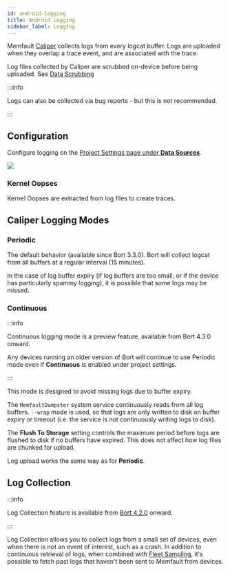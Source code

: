 ```yaml
---
id: android-logging
title: Android Logging
sidebar_label: Logging
---
```


Memfault [Caliper](android-bort#memfault-caliper) collects logs from every
logcat buffer. Logs are uploaded when they overlap a trace event, and are
associated with the trace.

Log files collected by Caliper are scrubbed on-device before being uploaded. See
[Data Scrubbing](android-data-scrubbing)

:::info

Logs can also be collected via bug reports - but this is not recommended.

:::

## Configuration

Configure logging on the
[Project Settings page under **Data Sources**](https://app.memfault.com/organizations/-/projects/-/settings/data-sources).

![](/img/docs/android/android-logging-config.png)

### Kernel Oopses

Kernel Oopses are extracted from log files to create traces.

## Caliper Logging Modes

### Periodic

The default behavior (available since Bort 3.3.0). Bort will collect logcat from
all buffers at a regular interval (15 minutes).

In the case of log buffer expiry (if log buffers are too small, or if the device
has particularly spammy logging), it is possible that some logs may be missed.

### Continuous

:::info

Continuous logging mode is a preview feature, available from Bort 4.3.0 onward.

Any devices running an older version of Bort will continue to use Periodic mode
even if **Continuous** is enabled under project settings.

:::

This mode is designed to avoid missing logs due to buffer expiry.

The `MemfaultDumpster` system service continuously reads from all log buffers.
`--wrap` mode is used, so that logs are only written to disk on buffer expiry or
timeout (i.e. the service is not continuously writing logs to disk).

The **Flush To Storage** setting controls the maximum period before logs are
flushed to disk if no buffers have expired. This does not affect how log files
are chunked for upload.

Log upload works the same way as for **Periodic**.

## Log Collection

:::info

Log Collection feature is available from [Bort 4.2.0](https://github.com/memfault/bort/blob/master/CHANGELOG.md#v420---september-14th-2022) onward.

:::

Log Collection allows you to collect logs from a small set of devices, even when there is not an event of interest, such as a crash. In addition to continuous retrieval of logs, when combined with [Fleet Sampling](docs/platform/fleet-sampling#log-collection), it's possible to fetch past logs that haven't been sent to Memfault from devices. 
